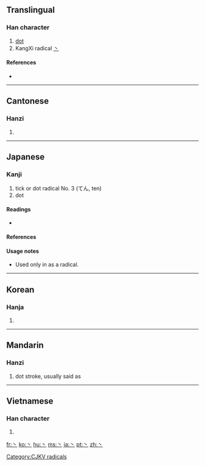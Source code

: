 {{also|`|\}}
==Translingual==
{{stroke order|type=animate}}

===Han character===
{{Han char|rn=3|rad=丶|as=00|sn=1|four=|canj=戈 (I), X戈 (XI)}}

# [[dot]]
# KangXi radical [[Index:Chinese radical/丶|丶]]

====References====
* {{Han ref|kx=0080.120|dkj=00091|dj=0162.140|hdz=10042.080|uh=4E36|ud=20022}}

----

==Cantonese==

===Hanzi===
{{yue-hanzi|jyut=|y=[[jyu2]]}}

# {{defn|Cantonese|sort=丶00}}

----

==Japanese==

===Kanji===
{{ja-kanji|rs=丶00}}

# tick or dot radical No. 3 (てん, ten)
# dot

====Readings====
* {{ja-readings|on=[[ちゅう]] (chū)|kun=[[てん]] (ten)}}

====References====
{{ja-kref
|jis= 5026
|ku= 4806
|shift= 98a4
|euc= D0A6
|freq= ''radical''
|nelson= ''not listed''
|newnelson= 32
|halpern= 3344
|kld= ''not listed''
|heisig= ''not listed''
|tuttle= 0a1.3
}}

====Usage notes====
* Used only in as a radical.
----

==Korean==

===Hanja===
{{ko-hanja|hangeul=주|rv=ju|mr=chu}}

# {{defn|Korean|sort=丶00}}

[[Category:CJKV radicals]]

----

==Mandarin==

===Hanzi===
{{cmn-hanzi|pin=[[zhǔ]] ([[zhu3]])|wg=[[chu3|chu<sup>3</sup>]]}}

# dot stroke, usually said as {{zh-tsp|點|点|diǎn}}

----

==Vietnamese==

===Han character===
{{vi-hantu|[[chủ]]|rs=丶00}}

# {{defn|Vietnamese|sort=丶00}}

[[fr:丶]]
[[ko:丶]]
[[hu:丶]]
[[ms:丶]]
[[ja:丶]]
[[pt:丶]]
[[zh:丶]]
